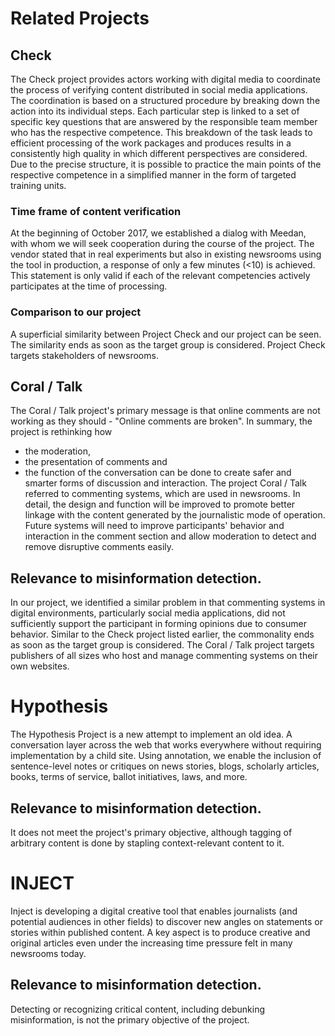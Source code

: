 # Related Projects

## Check

The Check project provides actors working with digital media to coordinate the
process of verifying content distributed in social media applications. The
coordination is based on a structured procedure by breaking down the action into
its individual steps. Each particular step is linked to a set of specific key
questions that are answered by the responsible team member who has the
respective competence. This breakdown of the task leads to efficient processing
of the work packages and produces results in a consistently high quality in
which different perspectives are considered. Due to the precise structure, it is
possible to practice the main points of the respective competence in a
simplified manner in the form of targeted training units.

### Time frame of content verification

At the beginning of October 2017, we established a dialog with Meedan, with whom
we will seek cooperation during the course of the project. The vendor stated
that in real experiments but also in existing newsrooms using the tool in
production, a response of only a few minutes (<10) is achieved. This statement
is only valid if each of the relevant competencies actively participates at the
time of processing.

### Comparison to our project

A superficial similarity between Project Check and our project can be seen. The
similarity ends as soon as the target group is considered. Project Check targets
stakeholders of newsrooms.

## Coral / Talk

The Coral / Talk project's primary message is that online comments are not
working as they should - "Online comments are broken". In summary, the project
is rethinking how

- the moderation,
- the presentation of comments and
- the function of the conversation can be done to create safer and smarter forms
  of discussion and interaction. The project Coral / Talk referred to commenting
  systems, which are used in newsrooms. In detail, the design and function will
  be improved to promote better linkage with the content generated by the
  journalistic mode of operation. Future systems will need to improve
  participants' behavior and interaction in the comment section and allow
  moderation to detect and remove disruptive comments easily.

## Relevance to misinformation detection.

In our project, we identified a similar problem in that commenting systems in
digital environments, particularly social media applications, did not
sufficiently support the participant in forming opinions due to consumer
behavior. Similar to the Check project listed earlier, the commonality ends as
soon as the target group is considered. The Coral / Talk project targets
publishers of all sizes who host and manage commenting systems on their own
websites.

# Hypothesis

The Hypothesis Project is a new attempt to implement an old idea. A conversation
layer across the web that works everywhere without requiring implementation by a
child site. Using annotation, we enable the inclusion of sentence-level notes or
critiques on news stories, blogs, scholarly articles, books, terms of service,
ballot initiatives, laws, and more.

## Relevance to misinformation detection.

It does not meet the project's primary objective, although tagging of arbitrary
content is done by stapling context-relevant content to it.

# INJECT

Inject is developing a digital creative tool that enables journalists (and
potential audiences in other fields) to discover new angles on statements or
stories within published content. A key aspect is to produce creative and
original articles even under the increasing time pressure felt in many newsrooms
today.

## Relevance to misinformation detection.

Detecting or recognizing critical content, including debunking misinformation,
is not the primary objective of the project.
